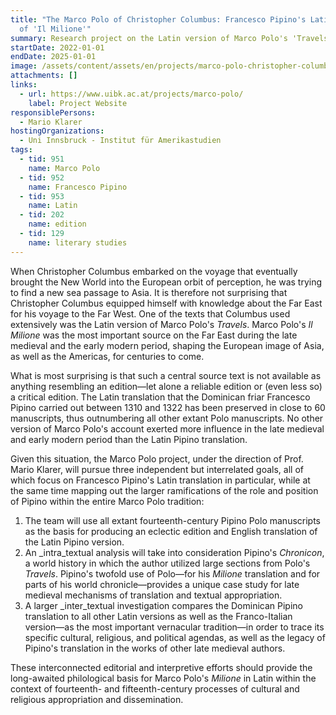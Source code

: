 ```yaml
---
title: "The Marco Polo of Christopher Columbus: Francesco Pipino's Latin Version
  of 'Il Milione'"
summary: Research project on the Latin version of Marco Polo's 'Travels'
startDate: 2022-01-01
endDate: 2025-01-01
image: /assets/content/assets/en/projects/marco-polo-christopher-columbus-francesco-pipinos-latin-version-il-milione/marco_polo2.png
attachments: []
links:
  - url: https://www.uibk.ac.at/projects/marco-polo/
    label: Project Website
responsiblePersons:
  - Mario Klarer
hostingOrganizations:
  - Uni Innsbruck - Institut für Amerikastudien
tags:
  - tid: 951
    name: Marco Polo
  - tid: 952
    name: Francesco Pipino
  - tid: 953
    name: Latin
  - tid: 202
    name: edition
  - tid: 129
    name: literary studies
---
```

When Christopher Columbus embarked on the voyage that eventually brought the New World into the European orbit of perception, he was trying to find a new sea passage to Asia. It is therefore not surprising that Christopher Columbus equipped himself with knowledge about the Far East for his voyage to the Far West. One of the texts that Columbus used extensively was the Latin version of Marco Polo's _Travels_. Marco Polo's _Il Milione_ was the most important source on the Far East during the late medieval and the early modern period, shaping the European image of Asia, as well as the Americas, for centuries to come.

What is most surprising is that such a central source text is not available as anything resembling an edition—let alone a reliable edition or (even less so) a critical edition. The Latin translation that the Dominican friar Francesco Pipino carried out between 1310 and 1322 has been preserved in close to 60 manuscripts, thus outnumbering all other extant Polo manuscripts. No other version of Marco Polo's account exerted more influence in the late medieval and early modern period than the Latin Pipino translation.

Given this situation, the Marco Polo project, under the direction of Prof. Mario Klarer, will pursue three independent but interrelated goals, all of which focus on Francesco Pipino's Latin translation in particular, while at the same time mapping out the larger ramifications of the role and position of Pipino within the entire Marco Polo tradition:

1.  The team will use all extant fourteenth-century Pipino Polo manuscripts as the basis for producing an eclectic edition and English translation of the Latin Pipino version.
2.  An _intra_textual analysis will take into consideration Pipino's _Chronicon_, a world history in which the author utilized large sections from Polo's _Travels_. Pipino's twofold use of Polo—for his _Milione_ translation and for parts of his world chronicle—provides a unique case study for late medieval mechanisms of translation and textual appropriation.
3.  A larger _inter_textual investigation compares the Dominican Pipino translation to all other Latin versions as well as the Franco-Italian version—as the most important vernacular tradition—in order to trace its specific cultural, religious, and political agendas, as well as the legacy of Pipino's translation in the works of other late medieval authors.

These interconnected editorial and interpretive efforts should provide the long-awaited philological basis for Marco Polo's _Milione_ in Latin within the context of fourteenth- and fifteenth-century processes of cultural and religious appropriation and dissemination.
